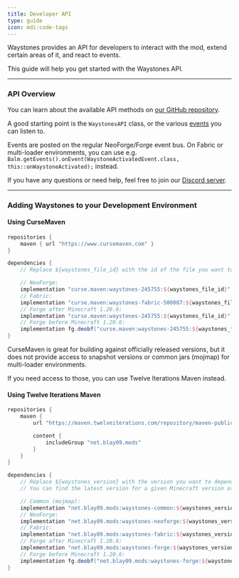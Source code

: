 ```yaml
---
title: Developer API
type: guide
icon: mdi:code-tags
---
```


Waystones provides an API for developers to interact with the mod, extend certain areas of it, and react to events.

This guide will help you get started with the Waystones API.

---

### API Overview

You can learn about the available API methods on [our GitHub repository](https://github.com/TwelveIterationMods/Waystones/tree/1.20.x/common/src/main/java/net/blay09/mods/waystones/api).

A good starting point is the `WaystonesAPI` class, or the various [events](https://github.com/TwelveIterationMods/Waystones/tree/1.20.x/common/src/main/java/net/blay09/mods/waystones/api/event) you can listen to.

Events are posted on the regular NeoForge/Forge event bus. On Fabric or multi-loader environments, you can use e.g. `Balm.getEvents().onEvent(WaystoneActivatedEvent.class, this::onWaystoneActivated);` instead.

If you have any questions or need help, feel free to join our [Discord server](https://discord.gg/VAfZ2Nau6j).

---

### Adding Waystones to your Development Environment

#### Using CurseMaven

```groovy
repositories {
    maven { url "https://www.cursemaven.com" }
}

dependencies {
    // Replace ${waystones_file_id} with the id of the file you want to depend on. You can find it in the URL of the file on CurseForge (e.g. 3914527).

    // NeoForge:
    implementation "curse.maven:waystones-245755:${waystones_file_id}"
    // Fabric:
    implementation "curse.maven:waystones-fabric-500087:${waystones_file_id}"
    // Forge after Minecraft 1.20.6:
    implementation "curse.maven:waystones-245755:${waystones_file_id}"
    // Forge before Minecraft 1.20.6:
    implementation fg.deobf("curse.maven:waystones-245755:${waystones_file_id}")
}
```

CurseMaven is great for building against officially released versions, but it does not provide access to snapshot versions or common jars (mojmap) for multi-loader environments.

If you need access to those, you can use Twelve Iterations Maven instead.

#### Using Twelve Iterations Maven

```groovy
repositories {
    maven {
        url "https://maven.twelveiterations.com/repository/maven-public/"

        content {
            includeGroup "net.blay09.mods"
        }
    }
}

dependencies {
    // Replace ${waystones_version} with the version you want to depend on.
    // You can find the latest version for a given Minecraft version at https://maven.twelveiterations.com/service/rest/repository/browse/maven-public/net/blay09/mods/waystones-common/

    // Common (mojmap):
    implementation "net.blay09.mods:waystones-common:${waystones_version}"
    // NeoForge:
    implementation "net.blay09.mods:waystones-neoforge:${waystones_version}"
    // Fabric:
    implementation "net.blay09.mods:waystones-fabric:${waystones_version}"
    // Forge after Minecraft 1.20.6:
    implementation "net.blay09.mods:waystones-forge:${waystones_version}"
    // Forge before Minecraft 1.20.6:
    implementation fg.deobf("net.blay09.mods:waystones-forge:${waystones_version}")
}
```